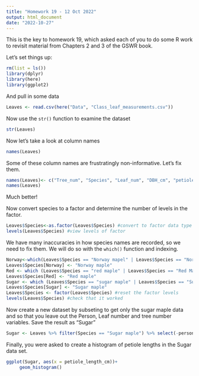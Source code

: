 ```yaml
---
title: "Homework 19 - 12 Oct 2022"
output: html_document
date: "2022-10-27"
---
```


This is the key to homework 19, which asked each of you to do some R work to revisit material from Chapters 2 and 3 of the GSWR book.

Let's set things up:
```r
rm(list = ls())
library(dplyr)
library(here)
library(ggplot2)
```

And pull in some data

```r
Leaves <- read.csv(here("Data", "Class_leaf_measurements.csv"))
```

Now use the `str()` function to examine the dataset

```r
str(Leaves)
```

Now let's take a look at column names
```r
names(Leaves)
```

Some of these column names are frustratingly non-informative. Let's fix them.

```r
names(Leaves)<- c("Tree_num", "Species", "Leaf_num", "DBH_cm", "petiole_length_cm", "total_length_cm", "middle_lobe_length_cm", "middle_lobe_width_cm", "person")
names(Leaves)
```

Much better!

Now convert species to a factor and determine the number of levels in the factor.

```r
Leaves$Species<-as.factor(Leaves$Species) #convert to factor data type
levels(Leaves$Species) #view levels of factor
```

We have many inaccuracies in how species names are recorded, so we need to fix them. We will do so with the `which()` function and indexing.

```r
Norway<-which(Leaves$Species == "Norway mapel" | Leaves$Species == "Norway Maple")
Leaves$Species[Norway] <- "Norway maple"
Red <- which (Leaves$Species == "red maple" | Leaves$Species == "Red Maple" | Leaves$Species == "red maple")
Leaves$Species[Red] <- "Red maple"
Sugar <- which (Leaves$Species == "sugar maple" | Leaves$Species == "Sugar Maple" )
Leaves$Species[Sugar] <- "Sugar maple"
Leaves$Species <- factor(Leaves$Species) #reset the factor levels
levels(Leaves$Species) #check that it worked
```

Now create a new dataset by subseting to get only the sugar maple data and so that you leave out the Person, Leaf number and tree number variables. Save the result as "Sugar"

```r
Sugar <- Leaves %>% filter(Species == "Sugar maple") %>% select(-person, -Leaf_num, -Tree_num)
```

Finally, you were asked to create a histogram of petiole lengths in the Sugar data set.

```r
ggplot(Sugar, aes(x = petiole_length_cm))+
     geom_histogram()
```







